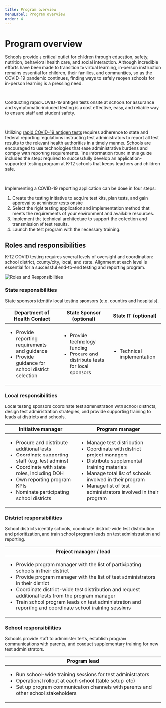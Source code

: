 ```yaml
---
title: Program overview
menuLabel: Program overview
order: 4
---
```


# Program overview

Schools provide a critical outlet for children through education, safety, nutrition, behavioral health care, and social interaction. Although incredible efforts have been made to transition to virtual learning, in-person instruction remains essential for children, their families, and communities, so as the COVID-19 pandemic continues, finding ways to safely reopen schools for in-person learning is a pressing need.

<br>

Conducting rapid COVID-19 antigen tests onsite at schools for assurance and symptomatic-induced testing is a cost effective, easy, and reliable way to ensure staff and student safety.

<br>

Utilizing [rapid COVID-19 antigen tests](https://www.cdc.gov/mmwr/volumes/69/wr/mm695152a3.htm) requires adherence to state and federal reporting regulations instructing test administrators to report all test results to the relevant health authorities in a timely manner. Schools are encouraged to use technologies that ease administrative burdens and comply with reporting requirements. The information found in this guide includes the steps required to successfully develop an application-supported testing program at K-12 schools that keeps teachers and children safe.

<br>

Implementing a COVID-19 reporting application can be done in four steps:

1. Create the testing initiative to acquire test kits, plan tests, and gain approval to administer tests onsite.
2. Select the right testing application and implementation method that meets the requirements of your environment and available resources.
3. Implement the technical architecture to support the collection and transmission of test results.
4. Launch the test program with the necessary training.

## Roles and responsibilities

K-12 COVID testing requires several levels of oversight and coordination: school district, county/city, local, and state. Alignment at each level is essential for a successful end-to-end testing and reporting program.

![Roles and Responsibilities](images/roles.png)

### State responsibilities

State sponsors identify local testing sponsors (e.g. counties and hospitals).

<table style="width:100%">
  <thead>
    <tr>
      <th>Department of Health Contact</th>
      <th>State Sponsor (optional)</th>
      <th>State IT (optional)</th>
    </tr>
  </thead>
  <tbody>
    <tr>
      <td><ul><li>Provide reporting requirements and guidance</li><li>Provide guidance for school district selection</li></ul></td>
      <td><ul><li>Provide technology funding</li><li>Procure and distribute tests for local sponsors</li></ul></td>
      <td><ul><li>Technical implementation</li></ul></td>
    </tr>
  </tbody>
</table>

### Local responsibilities

Local testing sponsors coordinate test administration with school districts, design test administration strategies, and provide supporting training to leads at districts and schools.

<table style="width:100%">
  <thead>
    <tr>
      <th>Initiative manager</th>
      <th>Program manager</th>
    </tr>
  </thead>
  <tbody>
    <tr>
      <td><ul><li>Procure and distribute additional tests</li><li>Coordinate supporting staff (e.g. test admins)</li><li>Coordinate with state roles, including DOH</li><li>Own reporting program KPIs</li><li>Nominate participating school districts</li></ul></td>
      <td><ul><li>Manage test distribution</li><li>Coordinate with district project managers</li><li>Distribute supplemental training materials</li><li>Manage total list of schools involved in their program</li><li>Manage list of test administrators involved in their program</li></ul> </td>
    </tr>
  </tbody>
</table>

### District responsibilities

School districts identify schools, coordinate district-wide test distribution and prioritization, and train school program leads on test administration and reporting.

<table style="width:100%">
  <thead>
    <tr>
      <th>Project manager / lead</th>
    </tr>
  </thead>
  <tbody>
    <tr>
      <td><ul><li>Provide program manager with the list of participating schools in their district</li><li>Provide program manager with the list of test administrators in their district</li><li>Coordinate district-wide test distribution and request additional tests from the program manager</li><li>Train school program leads on test administration and reporting and coordinate school training sessions</li></ul></td>
    </tr>
  </tbody>
</table>

### School responsibilities

Schools provide staff to administer tests, establish program communications with parents, and conduct supplementary training for new test administrators.

<table style="width:100%">
  <thead>
    <tr>
      <th>Program lead</th>
    </tr>
    </thead>
  <tbody>
    <tr>
      <td><ul><li>Run school-wide training sessions for test administrators</li><li>Operational rollout at each school (table setup, etc)</li><li>Set up program communication channels with parents and other school stakeholders</li></ul></td>
    </tr>
  </tbody>
</table>
